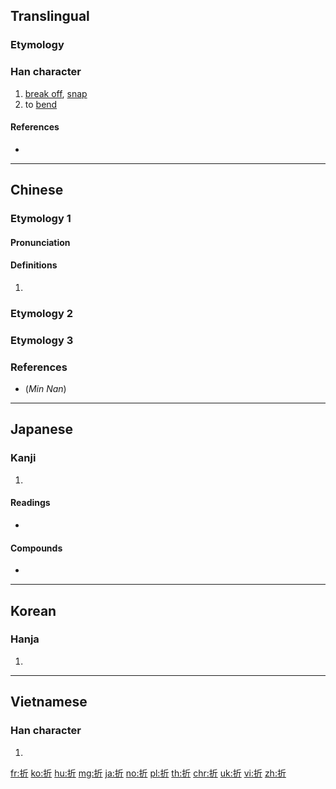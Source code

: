 ==Translingual==
===Etymology===
{{Han etyl}}
===Han character===
{{Han char|rn=64|rad=手|as=04|sn=7|four=52021|canj=QHML|ids=⿰扌斤}}

# [[break off]], [[snap]]
# to [[bend]]

====References====
* {{Han ref|kx=0422.040|dkj=11890|dj=0770.010|hdz=31838.070|uh=6298|ud=25240|bh=A7E9|bd=42985}}

----

==Chinese==

===Etymology 1===
{{zh-forms}}

====Pronunciation====
{{zh-pron
|m=zhé
|ma=y
|c=sit6,zit3
|h=pfs=chak
|md=
|mn=chi̍h/chek/chiat
|mn_note=chi̍h/chek - vernacular, chiat - literary
|w=
|mc=y
|oc=y
|cat=v
}}

====Definitions====
{{zh-hanzi}}

# {{rfdef|lang=zh}}

===Etymology 2===
{{zh-see|翼|v}}

===Etymology 3===
{{zh-see|摺}}

===References===
* (''Min Nan'') {{thcwd|3222}}

----

==Japanese==

===Kanji===
{{ja-kanji|grade=4|rs=手04}}

# {{defn|lang=ja|sort=手04}}

====Readings====
* {{ja-readings|on=[[せつ]] (setsu), [[せち]] (sechi)|kun=[[おる]] (oru), [[おれる]] (oreru), [[くじく]] (kujiku)}}

====Compounds====
* {{ja-r|折紙|おりがみ}}

----

==Korean==

===Hanja===
{{ko-hanja|hangeul=[[절]], [[제]]|eumhun=|rv=jeol, je|mr=chŏl, che|y=cel, cey}}

# {{defn|lang=ko|sort=手04}}

----

==Vietnamese==

===Han character===
{{vi-hantu|[[chiết]], [[chẹt]], [[chết]], [[chệch]], [[chịt]], [[giết]], [[nhét]], [[nhít]], [[siết]], [[xít]], [[xiết]], [[chét]], [[chít]], [[díp]], [[gãy]], [[gẩy]], [[giẹp]], [[giỡn]], [[trét]], [[triếp]]|rs=手04}}

# {{defn|lang=vi|sort=手04}}

[[fr:折]]
[[ko:折]]
[[hu:折]]
[[mg:折]]
[[ja:折]]
[[no:折]]
[[pl:折]]
[[th:折]]
[[chr:折]]
[[uk:折]]
[[vi:折]]
[[zh:折]]